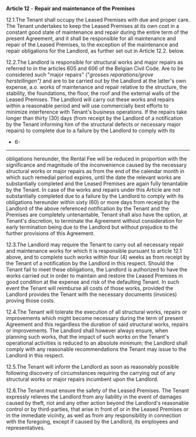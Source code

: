 **Article 12** - **Repair and maintenance of the Premises**

12.1.The Tenant shall occupy the Leased Premises with due and proper care. The Tenant undertakes to keep the Leased Premises at its own cost in a constant good state of maintenance and repair during the entire term of the present Agreement, and it shall be responsible for all maintenance and repair of the Leased Premises, to the exception of the maintenance and repair obligations for the Landlord, as further set out in Article 12.2. below.

12.2.The Landlord is responsible for structural works and major repairs as referred to in the articles 605 and 606 of the Belgian Civil Code. Are to be considered such "major repairs" ("*grosses reparations/grove herstellingen")* and are to be carried out by the Landlord at the latter's own expense, a.o. works of maintenance and repair relative to the structure, the stability, the foundations, the floor, the roof and the external walls of the Leased Premises. The Landlord will carry out these works and repairs within a reasonable period and will use commercially best efforts to minimize interference with Tenant's business operations. If the repairs take longer than thirty (30) days (from receipt by the Landlord of a notification by the Tenant informing him of the structural defects or necessary major repairs) to complete due to a failure by the Landlord to comply with its

- 6-

---

obligations hereunder, the Rental Fee will be reduced in proportion with the significance and magnitude of the inconvenience caused by the necessary structural works or major repairs as from the end of the calendar month in which such remedial period expires, until the date the relevant works are substantially completed and the Leased Premises are again fully tenantable by the Tenant. In case of the works and repairs under this Article are not substantially completed due to a failure by the Landlord to comply with its obligations hereunder within sixty (60) or more days from receipt by the Landlord of the above referenced notification by the Tenant and the Premises are completely untenantable, Tenant shall also have the option, at Tenant's discretion, to terminate the Agreement without consideration for early termination being due to the Landlord but without prejudice to the further provisions of this Agreement.

12.3.The Landlord may require the Tenant to carry out all necessary repair and maintenance works for which it is responsible pursuant to article 12.1 above, and to complete such works within four (4) weeks as from receipt by the Tenant of a notification by the Landlord in this respect. Should the Tenant fail to meet these obligations, the Landlord is authorized to have the works carried out in order to maintain and restore the Leased Premises in good condition at the expense and risk of the defaulting Tenant. In such event the Tenant will reimburse all costs of those works, provided the Landlord provides the Tenant with the necessary documents (invoices) proving those costs.

12.4.The Tenant will tolerate the execution of all structural works, repairs or improvements which might become necessary during the term of present Agreement and this regardless the duration of said structural works, repairs or improvements. The Landlord shall however always ensure, when planning such works, that the impact of such works on the Tenant's operational activities is reduced to an absolute minimum; the Landlord shall comply with any reasonable recommendations the Tenant may issue to the Landlord in this respect.

12.5.The Tenant will inform the Landlord as soon as reasonably possible following discovery of circumstances requiring the carrying out of any structural works or major repairs incumbent upon the Landlord.

12.6.The Tenant must ensure the safety of the Leased Premises. The Tenant expressly relieves the Landlord from any liability in the event of damages caused by theft, riot and any other action beyond the Landlord's reasonable control or by third-parties, that arise in front of or in the Leased Premises or in the immediate vicinity, as well as from any responsibility in connection with the foregoing, except if caused by the Landlord, its employees and representatives.